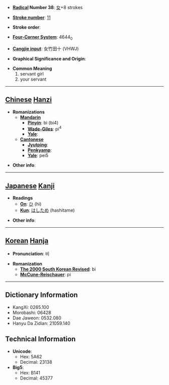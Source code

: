 * '''[[Wiktionary:Chinese radical index| Radical]] Number 38''': [[Wiktionary:Chinese radical index 女|女]]+8 strokes

* '''[[Wiktionary:Chinese total strokes index|Stroke number]]''': [[Wiktionary:Chinese total strokes index 11|11]]

* '''Stroke order''': 

* '''[[Wiktionary:Chinese four corner index|Four-Corner System]]''': 4644<sub>0</sub>

* '''[[Wiktionary:Chinese Cangjie index|Cangjie input]]''': 女竹田十 (VHWJ)

* '''Graphical Significance and Origin''': 

* '''Common Meaning'''
*#servant girl
*# your servant


----

== [[Chinese]] [[Hanzi]] ==

* '''Romanizations'''
** '''[[Mandarin]]'''
*** '''[[Pinyin]]''': bì (bi4)
*** '''[[Wade-Giles]]''': pi<sup>4</sup>
*** '''[[Yale]]''': 
** '''[[Cantonese]]'''
*** '''[[Jyutping]]''':
*** '''[[Penkyamp]]''': 
*** '''[[Yale]]''': pei5

* '''Other info''': 

----

== [[Japanese]] [[Kanji]] ==

* '''Readings'''
** '''[[On]]''': [[ひ]] (hi)
** '''[[Kun]]''': [[はしため]] (hashitame)

* '''Other info''':  

----

== [[Korean]] [[Hanja]] ==

* '''Pronunciation''': 비

* '''Romanization'''
** '''[[The 2000 South Korean Revised Romanization|The 2000 South Korean Revised]]''': bi
** '''[[McCune-Reischauer]]''': pi

----

== Dictionary Information ==

* KangXi: 0265.100
* Morobashi: 06428
* Dae Jaweon: 0532.080
* Hanyu Da Zidian: 21059.140

== Technical Information ==

* '''Unicode''':
** Hex: 5A62
** Decimal: 23138
* '''Big5''':
** Hex: B141
** Decimal: 45377